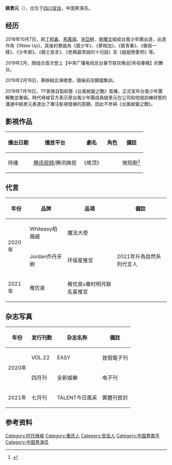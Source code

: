 {{藝人
| 姓名 = 姚景元
| 羅馬拼音 = Yao Jingyuan
| 昵称 = 卷兒
| 類型 = 男藝人
| 國籍 = {{PRC}}
| 出生日期 = {{birth date and age|2001|9|13}}
| 出生地 = {{CHN}}[[四川省|四川省]][[资阳市|资阳市]][[安岳县|安岳县]]
| 職業 = [[歌手|歌手]]、[[演員|演員]]
| 語言 = [[普通話|普通話]]
| 出道日期 = {{start date and age|2018|10|07}}
| 出道作品 = wake up
| 活躍年代 = 2018年至今
| 經紀公司 = [[時代峰峻|時代峰峻]]
| 相關團體 = [[台風少年團|台風少年團]]（已解散）[[tf家族|tf家族]]
}}
'''姚景元'''（{{Bd|2001年|9月13日}}），出生于[[四川省|四川]][[安岳县|安岳]]，中国男演员。

== 经历 ==
{{Main|台風少年團}}
2018年10月7日，與[[丁程鑫|丁程鑫]]、[[马嘉祺_(歌手)|馬嘉祺]]、[[宋亞軒|宋亞軒]]、[[劉耀文|劉耀文]]組成台風少年團出道，出道作為《Wake Up》，其後的單曲為《狼少年》、《夢相加》、《致青春》、《像我一樣》、《少年郎》、《騎士宣言》、《老媽最常說的十句話》及《姐姐戀愛吧》等。

2019年2月，随组合首次登上【中央广播电视总台春节联欢晚会|央视春晚】的舞台。

2019年2月16日，舉辦組合演唱會。隨後前往韓國集訓。

2019年7月19日，TF家族自製綜藝《台風蛻變之戰》首播，正式宣布台風少年團解散並重組。時代峰峻官方表示原台風少年團成員姚景元在公司和他就訓練狀態的溝通中姚景元表達出了專注影視發展的意願，因此不參與《台風蛻變之戰》。

==影視作品==

{| class="wikitable" style="text-align:center" width="80%"
!播出日期
!播放平台
!劇名
!角色
!備註
|-
|待播
|[[腾讯视频|腾讯视频]]/腾讯微视
|《绝顶》
|
|微短剧<ref>{{cite news|title=白玉兰红毯首现微短剧 《绝顶》剧组引发影视行业关注|url=http://news.yule.com.cn/html/202106/331856.html|3=|work=中娱網|date=2021-03-06|accessdate=2021-07-03|archive-date=2021-07-09|archive-url=https://web.archive.org/web/20210709182939/http://news.yule.com.cn/html/202106/331856.html|dead-url=no}}</ref>
|}

== 代言 ==
{| class="wikitable" style="text-align:center" width="80%"
!年份
!品牌
!品項
!備註
|-
|rowspan=2|2020年||Whiteasy柏薇媞||魔法大使||
|-
|Jordan乔丹牙刷||环保星推官||2021年升為自然系列代言人 
|-
|2021年||稚优泉||稚优泉x秦时明月联名星推官||
|}

== 杂志写真 ==
{| class="wikitable" style="text-align:center" width="80%"
!年份
!发行刊数
!杂志名称
!備註
|-
|rowspan=2|2020年||VOL.22||EASY||首個電子刊
|-
|四月刊||全新娛樂||电子刊
|-
|rowspan=1|2021年||七月刊||TALENT今日風采||實體刊首封 
|}

== 参考资料 ==
{{reflist}}

{{时代峰峻}}

[[Category:时代峰峻|Category:时代峰峻]]
[[Category:重庆人|Category:重庆人]]
[[Category:安岳人|Category:安岳人]]
[[Category:中国男歌手|Category:中国男歌手]]
[[Category:中国男演员|Category:中国男演员]]